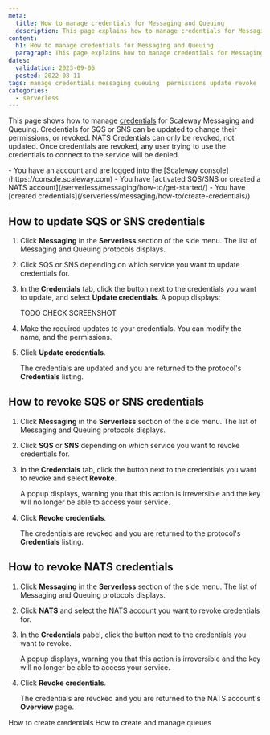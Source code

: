 ```yaml
---
meta:
  title: How to manage credentials for Messaging and Queuing
  description: This page explains how to manage credentials for Messaging and Queuing
content:
  h1: How to manage credentials for Messaging and Queuing
  paragraph: This page explains how to manage credentials for Messaging and Queuing
dates:
  validation: 2023-09-06
  posted: 2022-08-11 
tags: manage credentials messaging queuing  permissions update revoke 
categories:
  - serverless 
---
```


This page shows how to manage [credentials](/serverless/messaging/concepts/#credentials) for Scaleway Messaging and Queuing. Credentials for SQS or SNS can be updated to change their permissions, or revoked. NATS Credentials can only be revoked, not updated. Once credentials are revoked, any user trying to use the credentials to connect to the service will be denied.

<Macro id="iam-requirements" />

<Message type="requirement">
  - You have an account and are logged into the [Scaleway console](https://console.scaleway.com)
  - You have [activated SQS/SNS or created a NATS account](/serverless/messaging/how-to/get-started/)
  - You have [created credentials](/serverless/messaging/how-to/create-credentials/)
</Message>

## How to update SQS or SNS credentials

1. Click **Messaging** in the **Serverless** section of the side menu. The list of Messaging and Queuing protocols displays.

2. Click SQS or SNS depending on which service you want to update credentials for.

3. In the **Credentials** tab, click the <Icon name="more" /> button next to the credentials you want to update, and select **Update credentials**. A popup displays:

    <Lightbox src="scaleway-update-credentials-popup.webp" alt="" /> TODO CHECK SCREENSHOT

4. Make the required updates to your credentials. You can modify the name, and the permissions.

5. Click **Update credentials**.

    The credentials are updated and you are returned to the protocol's **Credentials** listing.


## How to revoke SQS or SNS credentials

1. Click **Messaging** in the **Serverless** section of the side menu. The list of Messaging and Queuing protocols displays.

2. Click **SQS** or **SNS** depending on which service you want to revoke credentials for.

3. In the **Credentials** tab, click the <Icon name="more" /> button next to the credentials you want to revoke and select **Revoke**.

    A popup displays, warning you that this action is irreversible and the key will no longer be able to access your service.

4. Click **Revoke credentials**.

    The credentials are revoked and you are returned to the protocol's **Credentials** listing.

## How to revoke NATS credentials

1. Click **Messaging** in the **Serverless** section of the side menu. The list of Messaging and Queuing protocols displays.

2. Click **NATS** and select the NATS account you want to revoke credentials for.

3. In the **Credentials** pabel, click the <Icon name="delete" /> button next to the credentials you want to revoke.

    A popup displays, warning you that this action is irreversible and the key will no longer be able to access your service.

4. Click **Revoke credentials**.

    The credentials are revoked and you are returned to the NATS account's **Overview** page.


<Navigation title="See Also">
  <PreviousButton to="/serverless/messaging/how-to/create-credentials/">How to create credentials</PreviousButton>
  <NextButton to="/serverless/messaging/how-to/create-manage-queues/">How to create and manage queues</NextButton>
</Navigation>
